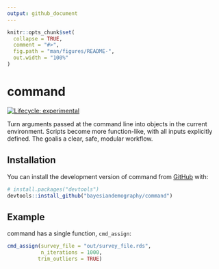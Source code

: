 ```yaml
---
output: github_document
---
```


<!-- README.md is generated from README.Rmd. Please edit that file -->

```r
knitr::opts_chunk$set(
  collapse = TRUE,
  comment = "#>",
  fig.path = "man/figures/README-",
  out.width = "100%"
)
```

# command

<!-- badges: start -->
[![Lifecycle: experimental](https://img.shields.io/badge/lifecycle-experimental-orange.svg)](https://lifecycle.r-lib.org/articles/stages.html#experimental)
<!-- badges: end -->

Turn arguments passed at the command line into objects in the current environment. Scripts become more function-like, with all inputs explicitly defined. The goalis a clear, safe, modular workflow.

## Installation

You can install the development version of command from [GitHub](https://github.com/) with:

``` r
# install.packages("devtools")
devtools::install_github("bayesiandemography/command")
```

## Example

command has a single function, `cmd_assign`:

```r
cmd_assign(survey_file = "out/survey_file.rds",
           n_iterations = 1000,
	      trim_outliers = TRUE)
```
